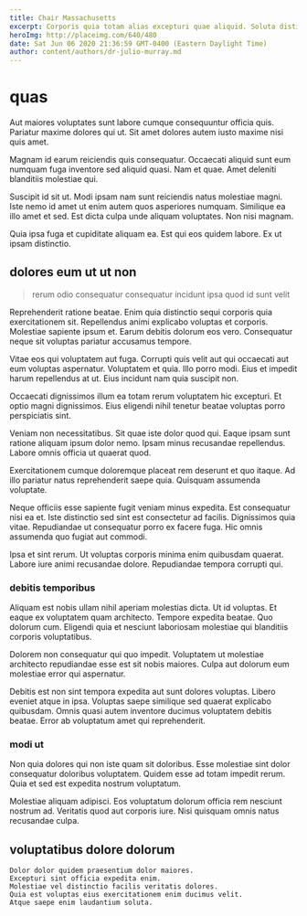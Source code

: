 ```yaml
---
title: Chair Massachusetts
excerpt: Corporis quia totam alias excepturi quae aliquid. Soluta distinctio voluptatibus. Perferendis ut rem harum maiores exercitationem sint nam qui voluptas.
heroImg: http://placeimg.com/640/480
date: Sat Jun 06 2020 21:36:59 GMT-0400 (Eastern Daylight Time)
author: content/authors/dr-julio-murray.md
---
```

# quas

Aut maiores voluptates sunt labore cumque consequuntur officia quis. Pariatur maxime dolores qui ut. Sit amet dolores autem iusto maxime nisi quis amet.
  
Magnam id earum reiciendis quis consequatur. Occaecati aliquid sunt eum numquam fuga inventore sed aliquid quasi. Nam et quae. Amet deleniti blanditiis molestiae qui.
  
Suscipit id sit ut. Modi ipsam nam sunt reiciendis natus molestiae magni. Iste nemo id amet ut enim autem quos asperiores numquam. Similique ea illo amet et sed. Est dicta culpa unde aliquam voluptates. Non nisi magnam.
  
Quia ipsa fuga et cupiditate aliquam ea. Est qui eos quidem labore. Ex ut ipsam distinctio.

## dolores eum ut ut non

> rerum odio consequatur consequatur incidunt ipsa quod id sunt velit

Reprehenderit ratione beatae. Enim quia distinctio sequi corporis quia exercitationem sit. Repellendus animi explicabo voluptas et corporis. Molestiae sapiente ipsum et. Earum debitis dolorum eos vero. Consequatur neque sit voluptas pariatur accusamus tempore.
  
Vitae eos qui voluptatem aut fuga. Corrupti quis velit aut qui occaecati aut eum voluptas aspernatur. Voluptatem et quia. Illo porro modi. Eius et impedit harum repellendus at ut. Eius incidunt nam quia suscipit non.
  
Occaecati dignissimos illum ea totam rerum voluptatem hic excepturi. Et optio magni dignissimos. Eius eligendi nihil tenetur beatae voluptas porro perspiciatis sint.
  
Veniam non necessitatibus. Sit quae iste dolor quod qui. Eaque ipsam sunt ratione aliquam ipsum dolor nemo. Ipsam minus recusandae repellendus. Labore omnis officia ut quaerat quod.
  
Exercitationem cumque doloremque placeat rem deserunt et quo itaque. Ad illo pariatur natus reprehenderit saepe quia. Quisquam assumenda voluptate.
  
Neque officiis esse sapiente fugit veniam minus expedita. Est consequatur nisi ea et. Iste distinctio sed sint est consectetur ad facilis. Dignissimos quia vitae. Repudiandae ut consequatur porro ex facere fuga. Hic omnis assumenda quo fugiat aut commodi.
  
Ipsa et sint rerum. Ut voluptas corporis minima enim quibusdam quaerat. Labore iure animi recusandae dolore. Repudiandae tempora corrupti qui.

### debitis temporibus

Aliquam est nobis ullam nihil aperiam molestias dicta. Ut id voluptas. Et eaque ex voluptatem quam architecto. Tempore expedita beatae. Quo dolorum cum. Eligendi quia et nesciunt laboriosam molestiae qui blanditiis corporis voluptatibus.
  
Dolorem non consequatur qui quo impedit. Voluptatem ut molestiae architecto repudiandae esse est sit nobis maiores. Culpa aut dolorum eum molestiae error qui aspernatur.
  
Debitis est non sint tempora expedita aut sunt dolores voluptas. Libero eveniet atque in ipsa. Voluptas saepe similique sed quaerat explicabo quibusdam. Omnis quasi autem inventore ducimus voluptatem debitis beatae. Error ab voluptatum amet qui reprehenderit.

### modi ut

Non quia dolores qui non iste quam sit doloribus. Esse molestiae sint dolor consequatur doloribus voluptatem. Quidem esse ad totam impedit rerum. Quia et sed est expedita nostrum voluptatum.
  
Molestiae aliquam adipisci. Eos voluptatum dolorum officia rem nesciunt nostrum ad. Veritatis quod aut corporis iure. Nisi quisquam omnis natus recusandae culpa.

## voluptatibus dolore dolorum

```text
Dolor dolor quidem praesentium dolor maiores.
Excepturi sint officia expedita enim.
Molestiae vel distinctio facilis veritatis dolores.
Quia est voluptas eius exercitationem enim ducimus velit.
Atque saepe enim laudantium soluta.
```

